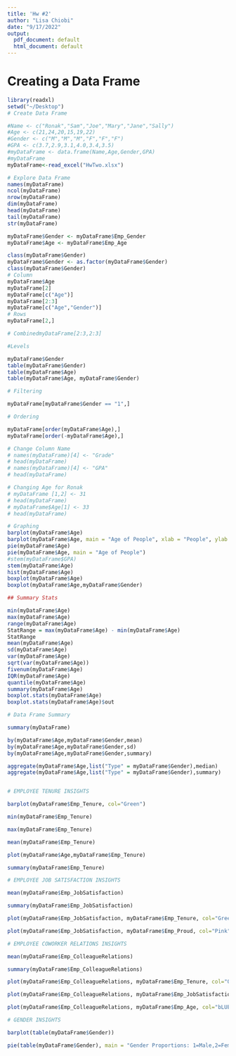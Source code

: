 ```yaml
---
title: 'Hw #2'
author: "Lisa Chiobi"
date: "9/17/2022"
output:
  pdf_document: default
  html_document: default
---
```


# Creating a Data Frame

```r
library(readxl)
setwd("~/Desktop")
# Create Data Frame

#Name <- c("Ronak","Sam","Joe","Mary","Jane","Sally")
#Age <- c(21,24,20,15,19,22)
#Gender <- c("M","M","M","F","F","F")
#GPA <- c(3.7,2.9,3.1,4.0,3.4,3.5)
#myDataFrame <- data.frame(Name,Age,Gender,GPA)
#myDataFrame
myDataFrame<-read_excel("HwTwo.xlsx")

# Explore Data Frame
names(myDataFrame)
ncol(myDataFrame)
nrow(myDataFrame)
dim(myDataFrame)
head(myDataFrame)
tail(myDataFrame)
str(myDataFrame)

myDataFrame$Gender <- myDataFrame$Emp_Gender
myDataFrame$Age <- myDataFrame$Emp_Age

class(myDataFrame$Gender)
myDataFrame$Gender <- as.factor(myDataFrame$Gender)
class(myDataFrame$Gender)
# Column
myDataFrame$Age
myDataFrame[2]
myDataFrame[c("Age")]
myDataFrame[2:3]
myDataFrame[c("Age","Gender")]
# Rows
myDataFrame[2,]

# CombinedmyDataFrame[2:3,2:3]

#Levels

myDataFrame$Gender
table(myDataFrame$Gender)
table(myDataFrame$Age)
table(myDataFrame$Age, myDataFrame$Gender)

# Filtering

myDataFrame[myDataFrame$Gender == "1",]

# Ordering

myDataFrame[order(myDataFrame$Age),]
myDataFrame[order(-myDataFrame$Age),]

# Change Column Name
# names(myDataFrame)[4] <- "Grade"
# head(myDataFrame)
# names(myDataFrame)[4] <- "GPA"
# head(myDataFrame)

# Changing Age for Ronak
# myDataFrame [1,2] <- 31
# head(myDataFrame)
# myDataFrame$Age[1] <- 33
# head(myDataFrame)

# Graphing
barplot(myDataFrame$Age)
barplot(myDataFrame$Age, main = "Age of People", xlab = "People", ylab = "Age", col = "Blue")
pie(myDataFrame$Age)
pie(myDataFrame$Age, main = "Age of People")
#stem(myDataFrame$GPA)
stem(myDataFrame$Age)
hist(myDataFrame$Age)
boxplot(myDataFrame$Age)
boxplot(myDataFrame$Age,myDataFrame$Gender)

## Summary Stats

min(myDataFrame$Age)
max(myDataFrame$Age)
range(myDataFrame$Age)
StatRange = max(myDataFrame$Age) - min(myDataFrame$Age)
StatRange
mean(myDataFrame$Age)
sd(myDataFrame$Age)
var(myDataFrame$Age)
sqrt(var(myDataFrame$Age))
fivenum(myDataFrame$Age)
IQR(myDataFrame$Age)
quantile(myDataFrame$Age)
summary(myDataFrame$Age)
boxplot.stats(myDataFrame$Age)
boxplot.stats(myDataFrame$Age)$out

# Data Frame Summary

summary(myDataFrame)

by(myDataFrame$Age,myDataFrame$Gender,mean)
by(myDataFrame$Age,myDataFrame$Gender,sd)
by(myDataFrame$Age,myDataFrame$Gender,summary)

aggregate(myDataFrame$Age,list("Type" = myDataFrame$Gender),median)
aggregate(myDataFrame$Age,list("Type" = myDataFrame$Gender),summary)


# EMPLOYEE TENURE INSIGHTS

barplot(myDataFrame$Emp_Tenure, col="Green")

min(myDataFrame$Emp_Tenure)

max(myDataFrame$Emp_Tenure)

mean(myDataFrame$Emp_Tenure)

plot(myDataFrame$Age,myDataFrame$Emp_Tenure)

summary(myDataFrame$Emp_Tenure)

# EMPLOYEE JOB SATISFACTION INSIGHTS

mean(myDataFrame$Emp_JobSatisfaction)

summary(myDataFrame$Emp_JobSatisfaction)

plot(myDataFrame$Emp_JobSatisfaction, myDataFrame$Emp_Tenure, col="Green")

plot(myDataFrame$Emp_JobSatisfaction, myDataFrame$Emp_Proud, col="Pink")

# EMPLOYEE COWORKER RELATIONS INSIGHTS

mean(myDataFrame$Emp_ColleagueRelations)

summary(myDataFrame$Emp_ColleagueRelations)

plot(myDataFrame$Emp_ColleagueRelations, myDataFrame$Emp_Tenure, col="Orange")

plot(myDataFrame$Emp_ColleagueRelations, myDataFrame$Emp_JobSatisfaction, col="Yellow")

plot(myDataFrame$Emp_ColleagueRelations, myDataFrame$Emp_Age, col="bLUE")

# GENDER INSIGHTS

barplot(table(myDataFrame$Gender))

pie(table(myDataFrame$Gender), main = "Gender Proportions: 1=Male,2=Female")




```